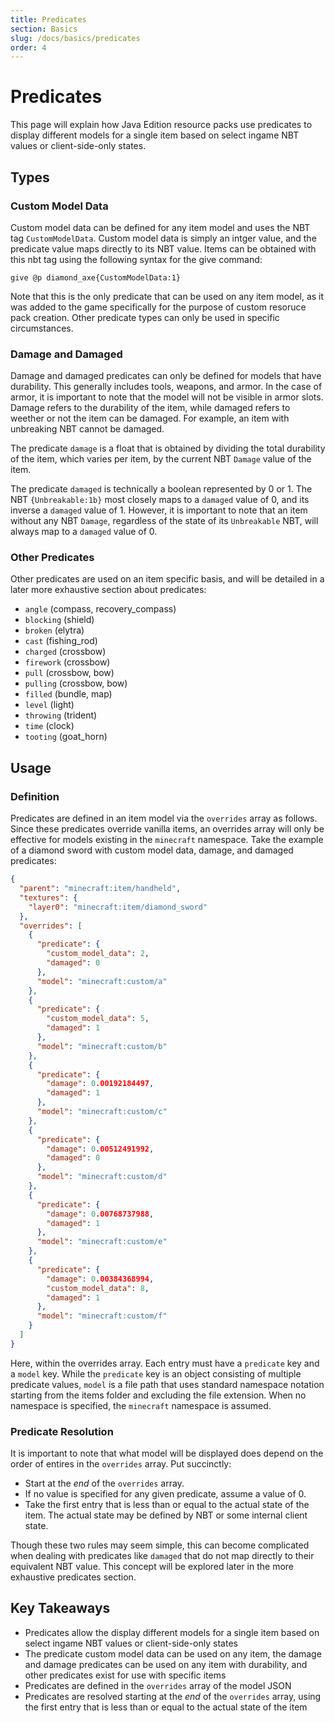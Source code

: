 ```yaml
---
title: Predicates
section: Basics
slug: /docs/basics/predicates
order: 4
---
```


# Predicates

This page will explain how Java Edition resource packs use predicates to display different models for a single item based on select ingame NBT values or client-side-only states.

## Types

### Custom Model Data

Custom model data can be defined for any item model and uses the NBT tag `CustomModelData`. Custom model data is simply an intger value, and the predicate value maps directly to its NBT value. Items can be obtained with this nbt tag using the following syntax for the give command:

`give @p diamond_axe{CustomModelData:1}`

Note that this is the only predicate that can be used on any item model, as it was added to the game specifically for the purpose of custom resoruce pack creation. Other predicate types can only be used in specific circumstances.

### Damage and Damaged

Damage and damaged predicates can only be defined for models that have durability. This generally includes tools, weapons, and armor. In the case of armor, it is important to note that the model will not be visible in armor slots. Damage refers to the durability of the item, while damaged refers to weether or not the item can be damaged. For example, an item with unbreaking NBT cannot be damaged.

The predicate `damage` is a float that is obtained by dividing the total durability of the item, which varies per item, by the current NBT `Damage` value of the item.

The predicate `damaged` is technically a boolean represented by 0 or 1. The NBT `{Unbreakable:1b}` most closely maps to a `damaged` value of 0, and its inverse a `damaged` value of 1. However, it is important to note that an item without any NBT `Damage`, regardless of the state of its `Unbreakable` NBT, will always map to a `damaged` value of 0.

### Other Predicates

Other predicates are used on an item specific basis, and will be detailed in a later more exhaustive section about predicates:

- `angle` (compass, recovery_compass)
- `blocking` (shield)
- `broken` (elytra)
- `cast` (fishing_rod)
- `charged` (crossbow)
- `firework` (crossbow)
- `pull` (crossbow, bow)
- `pulling` (crossbow, bow)
- `filled` (bundle, map)
- `level` (light)
- `throwing` (trident)
- `time` (clock)
- `tooting` (goat_horn)

## Usage

### Definition

Predicates are defined in an item model via the `overrides` array as follows. Since these predicates override vanilla items, an overrides array will only be effective for models existing in the `minecraft` namespace. Take the example of a diamond sword with custom model data, damage, and damaged predicates:

```json title={assets/minecraft/models/diamond_sword.json} highlights={6-50}
{
  "parent": "minecraft:item/handheld",
  "textures": {
    "layer0": "minecraft:item/diamond_sword"
  },
  "overrides": [
    {
      "predicate": {
        "custom_model_data": 2,
        "damaged": 0
      },
      "model": "minecraft:custom/a"
    },
    {
      "predicate": {
        "custom_model_data": 5,
        "damaged": 1
      },
      "model": "minecraft:custom/b"
    },
    {
      "predicate": {
        "damage": 0.00192184497,
        "damaged": 1
      },
      "model": "minecraft:custom/c"
    },
    {
      "predicate": {
        "damage": 0.00512491992,
        "damaged": 0
      },
      "model": "minecraft:custom/d"
    },
    {
      "predicate": {
        "damage": 0.00768737988,
        "damaged": 1
      },
      "model": "minecraft:custom/e"
    },
    {
      "predicate": {
        "damage": 0.00384368994,
        "custom_model_data": 8,
        "damaged": 1
      },
      "model": "minecraft:custom/f"
    }
  ]
}
```

Here, within the overrides array. Each entry must have a `predicate` key and a `model` key. While the `predicate` key is an object consisting of multiple predicate values, `model` is a file path that uses standard namespace notation starting from the items folder and excluding the file extension. When no namespace is specified, the `minecraft` namespace is assumed.

### Predicate Resolution

It is important to note that what model will be displayed does depend on the order of entires in the `overrides` array. Put succinctly:
- Start at the *end* of the `overrides` array.
- If no value is specified for any given predicate, assume a value of 0.
- Take the first entry that is less than or equal to the actual state of the item. The actual state may be defined by NBT or some internal client state.

Though these two rules may seem simple, this can become complicated when dealing with predicates like `damaged` that do not map directly to their equivalent NBT value. This concept will be explored later in the more exhaustive predicates section.

## Key Takeaways

- Predicates allow the display different models for a single item based on select ingame NBT values or client-side-only states
- The predicate custom model data can be used on any item, the damage and damage predicates can be used on any item with durability, and other predicates exist for use with specific items
- Predicates are defined in the `overrides` array of the model JSON
- Predicates are resolved starting at the *end* of the `overrides` array, using the first entry that is less than or equal to the actual state of the item
